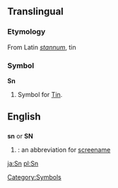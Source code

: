 ==Translingual==

===Etymology===
From Latin ''[[stannum]]'', tin

===Symbol===
'''Sn'''
#{{chemistry}} Symbol for [[Tin]].
[[Category:Symbols]]

==English==

==={{abbreviation}}===
'''sn''' or '''SN'''
# {{cattag|internet}}: an abbreviation for [[screename]]

[[ja:Sn]]
[[pl:Sn]]